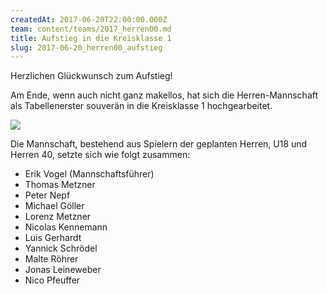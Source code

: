 ```yaml
---
createdAt: 2017-06-20T22:00:00.000Z
team: content/teams/2017_herren00.md
title: Aufstieg in die Kreisklasse 1
slug: 2017-06-20_herren00_aufstieg
---
```

Herzlichen Glückwunsch zum Aufstieg!

Am Ende, wenn auch nicht ganz makellos,
hat sich die Herren-Mannschaft als Tabellenerster souverän in die Kreisklasse 1 hochgearbeitet.

![](/uploads/2017/herren_kreisklasse_2_aufstieg.jpg)

Die Mannschaft, bestehend aus Spielern der geplanten Herren, U18 und Herren 40, setzte sich wie folgt zusammen:

- Erik Vogel (Mannschaftsführer)
- Thomas Metzner
- Peter Nepf
- Michael Göller
- Lorenz Metzner
- Nicolas Kennemann
- Luis Gerhardt
- Yannick Schrödel
- Malte Röhrer
- Jonas Leineweber
- Nico Pfeuffer